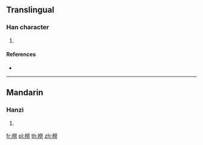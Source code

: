 ==Translingual==

===Han character===
{{Han char|rn=75|rad=木|as=12|sn=16|four=49927|canj=DFFS}}

# {{defn|Han|sort=木12}}

====References====
* {{Han ref|kx=0555.190|dkj=15603|hdz=21296.040|uh=6A6F|ud=27247|bh=E9D4|bd=59860}}

----

==Mandarin==

===Hanzi===
{{cmn-hanzi|pin=[[lào]] ([[lao4]])|wg=lao<sup>4</sup>}}

# {{defn|lang=cmn|sort=木12}}

[[fr:橯]]
[[pl:橯]]
[[th:橯]]
[[zh:橯]]